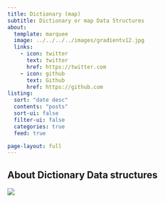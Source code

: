 ```yaml
---
title: Dictionary (map)
subtitle: Dictionary or map Data Structures
about:
  template: marquee
  image: ../../../../images/gradientv12.jpg 
  links:
    - icon: twitter
      text: twitter
      href: https://twitter.com
    - icon: github
      text: Github
      href: https://github.com
listing:
  sort: "date desc"
  contents: "posts"
  sort-ui: false
  filter-ui: false
  categories: true
  feed: true

page-layout: full
---
```


## About Dictionary Data structures
![](../../../../images/ai-pic7.jpg)